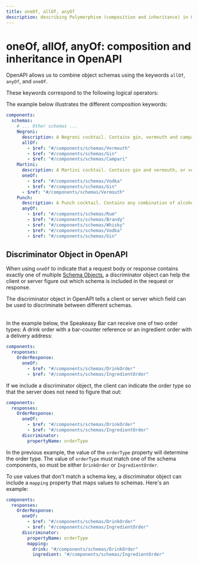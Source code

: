 ```yaml
---
title: oneOf, allOf, anyOf
description: describing Polymorphism (composition and inheritance) in OpenAPI with oneOf, allOf, and anyOf
---
```


# oneOf, allOf, anyOf: composition and inheritance in OpenAPI

OpenAPI allows us to combine object schemas using the keywords `allOf`, `anyOf`, and `oneOf`.

These keywords correspond to the following logical operators:

<Table
  data={[
    { keyword: "`oneOf`", operator: "`XOR`", description: "An exclusive disjunction. Instances must satisfy **exactly one of** A, B, or C.", howToUse: "Use for describing Union Types" },
    { keyword: "`allOf`", operator: "`AND`", description: "A union of all subschemas. Instances must satisfy **all of** A, B, and C.", howToUse: "Use for describing model composition: the creation of complex schemas via the composition of simpler schemas." },
    { keyword: "`anyOf`", operator: "`OR`", description: "An inclusive disjunction. Instances must satisfy **at least one of** A, B, or C.", howToUse: "There is no established convention about how anyOf should be interpreted. **Use with extreme caution**" }
  ]}
  columns={[
    { key: "keyword", header: "Keyword" },
    { key: "operator", header: "Operator" },
    { key: "description", header: "Description" },
    { key: "howToUse", header: "How to use" }
  ]}
/>

The example below illustrates the different composition keywords:

```yaml
components:
  schemas:
    # ... Other schemas ...
    Negroni:
      description: A Negroni cocktail. Contains gin, vermouth and campari.
      allOf:
        - $ref: "#/components/schemas/Vermouth"
        - $ref: "#/components/schemas/Gin"
        - $ref: "#/components/schemas/Campari"
    Martini:
      description: A Martini cocktail. Contains gin and vermouth, or vodka and vermouth.
      oneOf:
        - $ref: "#/components/schemas/Vodka"
        - $ref: "#/components/schemas/Gin"
      - $ref: "#/components/schemas/Vermouth"
    Punch:
      description: A Punch cocktail. Contains any combination of alcohol.
      anyOf:
        - $ref: "#/components/schemas/Rum"
        - $ref: "#/components/schemas/Brandy"
        - $ref: "#/components/schemas/Whisky"
        - $ref: "#/components/schemas/Vodka"
        - $ref: "#/components/schemas/Gin"
```

## Discriminator Object in OpenAPI

When using `oneOf` to indicate that a request body or response contains exactly one of multiple [Schema Objects](/openapi/schemas), a discriminator object can help the client or server figure out which schema is included in the request or response.

The discriminator object in OpenAPI tells a client or server which field can be used to discriminate between different schemas.

<Table
  data={[
    { field: "`propertyName`", type: "String", required: "✅", description: "The property name used to discriminate between schemas." },
    { field: "`mapping`", type: "Map[string, string]", required: "", description: "An optional map of values and schema reference strings." },
    { field: "`x-*`", type: "[Extensions](/openapi/extensions)", required: "", description: "Any number of extension fields can be added to the discriminator object that can be used by tooling and vendors." }
  ]}
  columns={[
    { key: "field", header: "Field" },
    { key: "type", header: "Type" },
    { key: "required", header: "Required" },
    { key: "description", header: "Description" }
  ]}
/>

In the example below, the Speakeasy Bar can receive one of two order types: A drink order with a bar-counter reference or an ingredient order with a delivery address:

```yaml
components:
  responses:
    OrderResponse:
      oneOf:
        - $ref: "#/components/schemas/DrinkOrder"
        - $ref: "#/components/schemas/IngredientOrder"
```

If we include a discriminator object, the client can indicate the order type so that the server does not need to figure that out:

```yaml
components:
  responses:
    OrderResponse:
      oneOf:
        - $ref: "#/components/schemas/DrinkOrder"
        - $ref: "#/components/schemas/IngredientOrder"
      discriminator:
        propertyName: orderType
```

In the previous example, the value of the `orderType` property will determine the order type. The value of `orderType` must match one of the schema components, so must be either `DrinkOrder` or `IngredientOrder`.

To use values that don't match a schema key, a discriminator object can include a `mapping` property that maps values to schemas. Here's an example:

```yaml
components:
  responses:
    OrderResponse:
      oneOf:
        - $ref: "#/components/schemas/DrinkOrder"
        - $ref: "#/components/schemas/IngredientOrder"
      discriminator:
        propertyName: orderType
        mapping:
          drink: "#/components/schemas/DrinkOrder"
          ingredient: "#/components/schemas/IngredientOrder"
```
